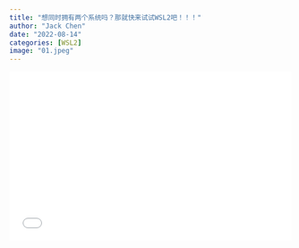 ```yaml
---
title: "想同时拥有两个系统吗？那就快来试试WSL2吧！！！"
author: "Jack Chen"
date: "2022-08-14"
categories: [WSL2]
image: "01.jpeg"
---
```


<div style="position: relative; padding: 30% 45%;">

<iframe style="position: absolute; width: 100%; height: 100%; left: 0; top: 0;" src="//player.bilibili.com/player.html?bvid=BV1PT411P7oL&page=1" frameborder="no" scrolling="no">

</iframe>

</div> 


